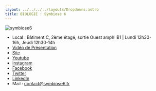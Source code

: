 ```yaml
---
layout: ../../../../layouts/Dropdowns.astro
title: BIOLOGIE : Symbiose 6
---
```

![symbiose6](/assets/assos/symbiose6.png)  
- Local : Bâtiment C, 2ème étage, sortie Ouest amphi B1 | Lundi 12h30-16h, Jeudi 12h30-14h  
- [Vidéo de Présentation](https://www.youtube.com/watch?v=onS5u9rkHsQ)  
- [Site](https://symbiose6.fr/)  
- [Youtube](https://www.youtube.com/c/Symbiose6Fr/)  
- [Instagram](https://www.instagram.com/symbiose_6/)  
- [Facebook](https://www.facebook.com/symbiose.six)  
- [Twitter](https://twitter.com/symbiose6)  
- [LinkedIn](https://fr.linkedin.com/company/symbiose-6)  
- Mail : contact@symbiose6.fr